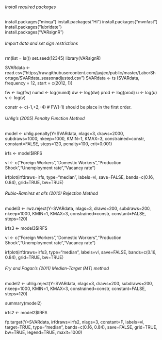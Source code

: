 
###### Install required packages
install.packages("minqa") 
install.packages("HI") 
install.packages("mvnfast")
install.packages("lubridate")  
install.packages("VARsignR")  

###### Import data and set sign restrictions

rm(list = ls())
set.seed(12345)
library(VARsignR)

SVARdata <- read.csv("https://raw.githubusercontent.com/jayjeo/public/master/LaborShortage/SVARdata_seasonadjusted.csv")
SVARdata <- ts (SVARdata, frequency = 12, start = c(2012, 1))

fw <- log(fw)
numd <- log(numd)
dw <- log(dw)
prod <- log(prod)
u <- log(u)
v <- log(v)

constr <- c(-1,+2,-4)  # FW(-1) should be place in the first order. 


###### Uhlig’s (2005) Penalty Function Method

model <- uhlig.penalty(Y=SVARdata, nlags=3, draws=2000, subdraws=1000, nkeep=1000, KMIN=1, KMAX=3, constrained=constr, constant=FALSE, steps=120, penalty=100, crit=0.001)

irfs <- model$IRFS 

vl <- c("Foreign Workers","Domestic Workers","Production Shock","Unemployment rate","Vacancy rate")

irfplot(irfdraws=irfs, type="median", labels=vl, save=FALSE, bands=c(0.16, 0.84), grid=TRUE, bw=TRUE)


###### Rubio-Ramirez et al’s (2010) Rejection Method

model3 <- rwz.reject(Y=SVARdata, nlags=3, draws=200, subdraws=200, nkeep=1000, KMIN=1, KMAX=3, constrained=constr, constant=FALSE, steps=120)

irfs3 <- model3$IRFS

vl <- c("Foreign Workers","Domestic Workers","Production Shock","Unemployment rate","Vacancy rate")

irfplot(irfdraws=irfs3, type="median", labels=vl, save=FALSE, bands=c(0.16, 0.84), grid=TRUE, bw=TRUE)


###### Fry and Pagan’s (2011) Median-Target (MT) method

model2 <- uhlig.reject(Y=SVARdata, nlags=3, draws=200, subdraws=200, nkeep=1000, KMIN=1, KMAX=3, constrained=constr, constant=FALSE, steps=120)

summary(model2)

irfs2 <- model2$IRFS

fp.target(Y=SVARdata, irfdraws=irfs2, nlags=3, constant=F, labels=vl, target=TRUE, type="median", bands=c(0.16, 0.84), save=FALSE, grid=TRUE, bw=TRUE, legend=TRUE, maxit=1000)


